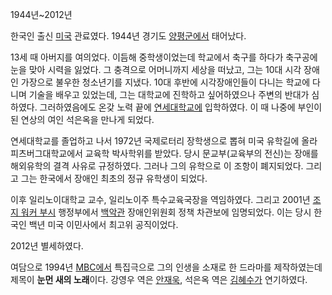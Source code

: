 1944년~2012년

한국인 출신 [[미국]] 관료였다. 1944년 경기도 [[양평군]]에서 태어났다. 

13세 때 아버지를 여의었다. 이듬해 중학생이었는데 학교에서 축구를 하다가 축구공에 눈을 맞아 시력을 잃었다. 그 충격으로 어머니까지 세상을 떠났고, 그는 10대 시각 장애인 가장으로 불우한 청소년기를 지냈다. 10대 후반에 시각장애인들이 다니는 학교에 다니며 기술을 배우고 있었는데, 그는 대학교에 진학하고 싶어하였으나 주변의 반대가 심하였다. 그러하였음에도 온갖 노력 끝에 [[연세대학교]]에 입학하였다. 이 때 나중에 부인이 된 연상의 여인 석은옥을 만나게 되었다.

연세대학교를 졸업하고 나서 1972년 국제로터리 장학생으로 뽑혀 미국 유학길에 올라 피츠버그대학교에서 교육학 박사학위를 받았다. 당시 문교부(교육부의 전신)는 장애를 해외유학의 결격 사유로 규정하였다. 그러나 그의 유학으로 이 조항이 폐지되었다. 그리고 그는 한국에서 장애인 최초의 정규 유학생이 되었다.

이후 일리노이대학교 교수, 일리노이주 특수교육국장을 역임하였다. 그리고 2001년 [[조지 워커 부시]] 행정부에서 [[백악관]] 장애인위원회 정책 차관보에 임명되었다. 이는 당시 한국인 백년 미국 이민사에서 최고위 공직이었다.

2012년 별세하였다.

여담으로 1994년 [[MBC]]에서 특집극으로 그의 인생을 소재로 한 드라마를 제작하였는데 제목이 '''눈먼 새의 노래'''이다. 강영우 역은 [[안재욱]], 석은옥 역은 [[김혜수]]가 연기하였다.
